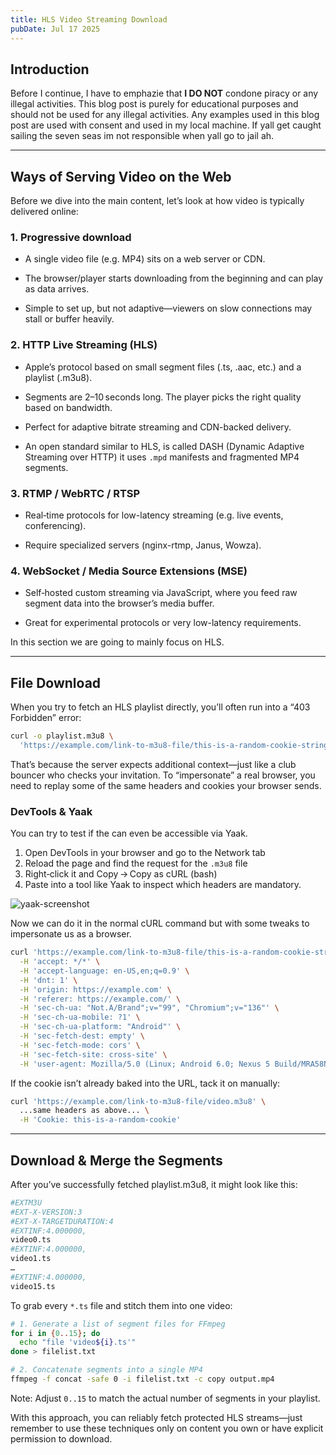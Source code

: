 ```yaml
---
title: HLS Video Streaming Download
pubDate: Jul 17 2025
---
```


## Introduction

Before I continue, I have to emphazie that **I DO NOT** condone piracy or any illegal activities. This blog post is purely for educational purposes and should not be used for any illegal activities. Any examples used in this blog post are used with consent and used in my local machine. If yall get caught sailing the seven seas im not responsible when yall go to jail ah.

---

## Ways of Serving Video on the Web

Before we dive into the main content, let’s look at how video is typically delivered online:

### 1. Progressive download

- A single video file (e.g. MP4) sits on a web server or CDN.

- The browser/player starts downloading from the beginning and can play as data arrives.

- Simple to set up, but not adaptive—viewers on slow connections may stall or buffer heavily.

### 2. HTTP Live Streaming (HLS)

- Apple’s protocol based on small segment files (.ts, .aac, etc.) and a playlist (.m3u8).

- Segments are 2–10 seconds long. The player picks the right quality based on bandwidth.

- Perfect for adaptive bitrate streaming and CDN-backed delivery.

- An open standard similar to HLS, is called DASH (Dynamic Adaptive Streaming over HTTP) it uses `.mpd` manifests and fragmented MP4 segments.

### 3. RTMP / WebRTC / RTSP

- Real‐time protocols for low-latency streaming (e.g. live events, conferencing).

- Require specialized servers (nginx-rtmp, Janus, Wowza).

### 4. WebSocket / Media Source Extensions (MSE)

- Self‑hosted custom streaming via JavaScript, where you feed raw segment data into the browser’s media buffer.

- Great for experimental protocols or very low-latency requirements.

In this section we are going to mainly focus on HLS.

---

## File Download

When you try to fetch an HLS playlist directly, you’ll often run into a “403 Forbidden” error:

```bash
curl -o playlist.m3u8 \
  'https://example.com/link-to-m3u8-file/this-is-a-random-cookie-string/video.m3u8'
```

That’s because the server expects additional context—just like a club bouncer who checks your invitation. To “impersonate” a real browser, you need to replay some of the same headers and cookies your browser sends.

### DevTools & Yaak

You can try to test if the can even be accessible via Yaak.

1. Open DevTools in your browser and go to the Network tab
2. Reload the page and find the request for the `.m3u8` file
3. Right‑click it and Copy → Copy as cURL (bash)
4. Paste into a tool like Yaak to inspect which headers are mandatory.

![yaak-screenshot](yaak-screenshot.png)

Now we can do it in the normal cURL command but with some tweaks to impersonate us as a browser.

```bash
curl 'https://example.com/link-to-m3u8-file/this-is-a-random-cookie-string/video.m3u8' \
  -H 'accept: */*' \
  -H 'accept-language: en-US,en;q=0.9' \
  -H 'dnt: 1' \
  -H 'origin: https://example.com' \
  -H 'referer: https://example.com/' \
  -H 'sec-ch-ua: "Not.A/Brand";v="99", "Chromium";v="136"' \
  -H 'sec-ch-ua-mobile: ?1' \
  -H 'sec-ch-ua-platform: "Android"' \
  -H 'sec-fetch-dest: empty' \
  -H 'sec-fetch-mode: cors' \
  -H 'sec-fetch-site: cross-site' \
  -H 'user-agent: Mozilla/5.0 (Linux; Android 6.0; Nexus 5 Build/MRA58N) AppleWebKit/537.36 (KHTML, like Gecko) Chrome/136.0.0.0 Mobile Safari/537.36'
```

If the cookie isn’t already baked into the URL, tack it on manually:

```bash
curl 'https://example.com/link-to-m3u8-file/video.m3u8' \
  ...same headers as above... \
  -H 'Cookie: this-is-a-random-cookie'
```

---

## Download & Merge the Segments

After you’ve successfully fetched playlist.m3u8, it might look like this:

```bash
#EXTM3U
#EXT-X-VERSION:3
#EXT-X-TARGETDURATION:4
#EXTINF:4.000000,
video0.ts
#EXTINF:4.000000,
video1.ts
…
#EXTINF:4.000000,
video15.ts
```

To grab every `*.ts` file and stitch them into one video:

```bash
# 1. Generate a list of segment files for FFmpeg
for i in {0..15}; do
  echo "file 'video${i}.ts'"
done > filelist.txt

# 2. Concatenate segments into a single MP4
ffmpeg -f concat -safe 0 -i filelist.txt -c copy output.mp4

```

Note: Adjust `0..15` to match the actual number of segments in your playlist.

With this approach, you can reliably fetch protected HLS streams—just remember to use these techniques only on content you own or have explicit permission to download.
